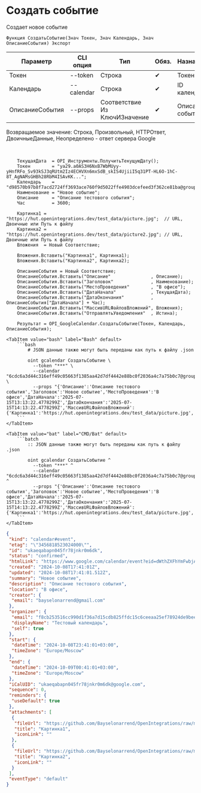 ﻿---
sidebar_position: 4
description: Создать событие и другие функции для работы с Google Calendar в Открытом пакете интеграций - бесплатной open-source библиотеке интеграций для 1С:Предприятие 8, OneScript и CLI
keywords: [1C, 1С, 1С:Предприятие, 1С:Предприятие 8.3, API, Интеграция, Сервисы, Обмен, OneScript, CLI, Google Calendar]
---


# Создать событие
 Создает новое событие



`Функция СоздатьСобытие(Знач Токен, Знач Календарь, Знач ОписаниеСобытия) Экспорт`

  | Параметр | CLI опция | Тип | Обяз. | Назначение |
  |-|-|-|-|-|
  | Токен | --token | Строка | &#x2714; | Токен |
  | Календарь | --calendar | Строка | &#x2714; | ID календаря |
  | ОписаниеСобытия | --props | Соответствие Из КлючИЗначение | &#x2714; | Описание события |

  
  Возвращаемое значение:   Строка, Произвольный, HTTPОтвет, ДвоичныеДанные, Неопределено - ответ сервера Google

<br/>




```bsl title="Пример использования для 1С:Предприятие/OneScript"
    ТекущаяДата  = OPI_Инструменты.ПолучитьТекущуюДату();
    Токен        = "ya29.a0AS3H6NxB7WbMUyy-yHnfRFo_Sv93kSJ3qRUtm2Iz4ECHVXn6mxSdB_skIS4UjiiI5q31PT-HL6O-1hC-8T_AgNAMsGHBh28RbM4ISAvKK...";
    Календарь    = "d98570b97b8f7acd2724ff3693ace760f9d5022ffe4903dcefeed3f362ce81ba@group.calendar.google.com";
    Наименование = "Новое событие";
    Описание     = "Описание тестового события";
    Час          = 3600;

    Картинка1 = "https://hut.openintegrations.dev/test_data/picture.jpg";  // URL, Двоичные или Путь к файлу
    Картинка2 = "https://hut.openintegrations.dev/test_data/picture2.jpg"; // URL, Двоичные или Путь к файлу
    Вложения  = Новый Соответствие;

    Вложения.Вставить("Картинка1", Картинка1);
    Вложения.Вставить("Картинка2", Картинка2);

    ОписаниеСобытия = Новый Соответствие;
    ОписаниеСобытия.Вставить("Описание"               , Описание);
    ОписаниеСобытия.Вставить("Заголовок"              , Наименование);
    ОписаниеСобытия.Вставить("МестоПроведения"        , "В офисе");
    ОписаниеСобытия.Вставить("ДатаНачала"             , ТекущаяДата);
    ОписаниеСобытия.Вставить("ДатаОкончания"          , ОписаниеСобытия["ДатаНачала"] + Час);
    ОписаниеСобытия.Вставить("МассивURLФайловВложений", Вложения);
    ОписаниеСобытия.Вставить("ОтправлятьУведомления"  , Истина);

    Результат = OPI_GoogleCalendar.СоздатьСобытие(Токен, Календарь, ОписаниеСобытия);
```
    

 <Tabs>
  
    <TabItem value="bash" label="Bash" default>
        ```bash
            # JSON данные также могут быть переданы как путь к файлу .json
            
            oint gcalendar СоздатьСобытие \
              --token "***" \
              --calendar "6cdc6a3d44c316eff49c05663f1385aa42d7df4442e88bc0f2036a4c7a75b0c7@group.calendar.google.com" \
              --props "{'Описание':'Описание тестового события','Заголовок':'Новое событие','МестоПроведения':'В офисе','ДатаНачала':'2025-07-15T13:13:22.4778299Z','ДатаОкончания':'2025-07-15T14:13:22.4778299Z','МассивURLФайловВложений':{'Картинка1':'https://hut.openintegrations.dev/test_data/picture.jpg','Картинка2':'https://hut.openintegrations.dev/test_data/picture2.jpg'},'ОтправлятьУведомления':true}"
        ```
    </TabItem>
  
    <TabItem value="bat" label="CMD/Bat" default>
        ```batch
            :: JSON данные также могут быть переданы как путь к файлу .json
            
            oint gcalendar СоздатьСобытие ^
              --token "***" ^
              --calendar "6cdc6a3d44c316eff49c05663f1385aa42d7df4442e88bc0f2036a4c7a75b0c7@group.calendar.google.com" ^
              --props "{'Описание':'Описание тестового события','Заголовок':'Новое событие','МестоПроведения':'В офисе','ДатаНачала':'2025-07-15T13:13:22.4778299Z','ДатаОкончания':'2025-07-15T14:13:22.4778299Z','МассивURLФайловВложений':{'Картинка1':'https://hut.openintegrations.dev/test_data/picture.jpg','Картинка2':'https://hut.openintegrations.dev/test_data/picture2.jpg'},'ОтправлятьУведомления':true}"
        ```
    </TabItem>
</Tabs>


```json title="Результат"
{
 "kind": "calendar#event",
 "etag": "\"3456818523024000\"",
 "id": "ukaeqabapn045fr78jnkr0m6dk",
 "status": "confirmed",
 "htmlLink": "https://www.google.com/calendar/event?eid=dWthZXFhYmFwbjA0NWZyNzhqbmtyMG02ZGsgZjhjYjI1MzUxNmNjOTkwZDFmMzZhN2QxNWNkYjgyNWZmZGMxNWM2Y2VlYWEyNWVmNzg5MjRkZTliZWVhM2E1NkBn",
 "created": "2024-10-08T17:41:01Z",
 "updated": "2024-10-08T17:41:01.512Z",
 "summary": "Новое событие",
 "description": "Описание тестового события",
 "location": "В офисе",
 "creator": {
  "email": "bayselonarrend@gmail.com"
 },
 "organizer": {
  "email": "f8cb253516cc990d1f36a7d15cdb825ffdc15c6ceeaa25ef78924de9beea3a56@group.calendar.google.com",
  "displayName": "Тестовый календарь",
  "self": true
 },
 "start": {
  "dateTime": "2024-10-08T23:41:01+03:00",
  "timeZone": "Europe/Moscow"
 },
 "end": {
  "dateTime": "2024-10-09T00:41:01+03:00",
  "timeZone": "Europe/Moscow"
 },
 "iCalUID": "ukaeqabapn045fr78jnkr0m6dk@google.com",
 "sequence": 0,
 "reminders": {
  "useDefault": true
 },
 "attachments": [
  {
   "fileUrl": "https://github.com/Bayselonarrend/OpenIntegrations/raw/main/service/test_data/picture.jpg",
   "title": "Картинка1",
   "iconLink": ""
  },
  {
   "fileUrl": "https://github.com/Bayselonarrend/OpenIntegrations/raw/main/service/test_data/picture2.jpg",
   "title": "Картинка2",
   "iconLink": ""
  }
 ],
 "eventType": "default"
}
```
